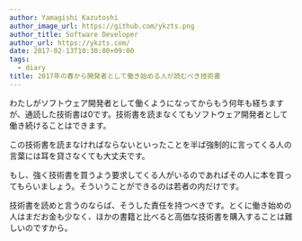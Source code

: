 ```yaml
---
author: Yamagishi Kazutoshi
author_image_url: https://github.com/ykzts.png
author_title: Software Developer
author_url: https://ykzts.com/
date: 2017-02-13T10:30:00+09:00
tags:
  - diary
title: 2017年の春から開発者として働き始める人が読むべき技術書
---
```


わたしがソフトウェア開発者として働くようになってからもう何年も経ちますが、通読した技術書は0です。技術書を読まなくてもソフトウェア開発者として働き続けることはできます。

この技術書を読まなければならないといったことを半ば強制的に言ってくる人の言葉には耳を貸さなくても大丈夫です。

<!--truncate-->

もし、強く技術書を買うよう要求してくる人がいるのであればその人に本を買ってもらいましょう。そういうことができるのは若者の内だけです。

技術書を読めと言うのならば、そうした責任を持つべきです。とくに働き始めの人はまだお金も少なく、ほかの書籍と比べると高価な技術書を購入することは難しいのですから。
